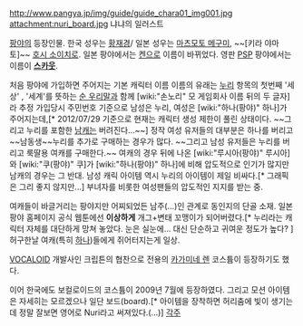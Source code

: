 http://www.pangya.jp/img/guide/guide_chara01_img001.jpg
attachment:nuri_board.jpg
냐냐의 일러스트

[[팡야]]의 등장인물. 한국 성우는 [[황재경]]/ 일본 성우는 [[마츠모토 메구미]], ~~[키라 야마토]~~ [[호시 소이치로]]. 일본 팡야에서는 [[켄]]으로 이름이 바뀌었다. 영판 [[PSP]] 팡야에서는 이름이 '''[[스카웃]]'''.

처음 팡야에 가입하면 주어지는 기본 캐릭터 이름
이름의 유래는 [[누리]] 항목의 첫번째 '세상' , '세계'를 뜻하는 [[순 우리말]]과 함께 [wiki:"손노리" 모 게임회사 이름 뒤의 두 글자]라 추정
가입당시 주민번호 기준으로 남성은 누리, 여성은 [wiki:"하나(팡야)" 하나]가 주어지는데,[* 2012/07/29 기준으로 현재는 캐릭터 생성 제한이 풀린 상태이다. ~~그리고 누리를 포함한 [[남캐]]는 버려진다...~~] 정작 여성 유저들의 대부분은 하나를 버리고 ~~남동생~~누리를 추가로 구매하는 경우가 많다. ~~그리고 남성 유저들은 누리를 버리고 룩딸용 여캐를 구매한다.~~ 여캐의 경우 뒤에 나온 [wiki:"루시아(팡야)" 루시아]와 [wiki:"쿠(팡야)" 쿠]가 [wiki:"하나(팡야)" 하나]에 비해 압도적으로 인기가 많지만 남캐의 경우는 그 반대. 남성 캐릭 아이템 역시 누리의 아이템이 제일 비싸다.[* 그래픽은 그리 좋지 않지만...] 부녀자를 비롯한 여성팬들의 압도적인 지지를 받는 중.

여캐들이 바글거리는 팡야지만 어찌되었든 남주(...)인 관계로 동인지의 단골 소재.
일본 팡야 홈페이지 공식 웹툰에선 '''이상하게''' 개그+변태 꼬맹이가 되어버렸다.[* 누리라는 캐릭터 자체를 대단하게 망쳐 놓았다. 눈은 실눈에...  대신 단순하고 귀여운 정도가 높다? ] 허구한날 여캐(특히 [[하나]])들에게 쥐어터지는게 일상.

[[VOCALOID]] 개발사인 크립튼의 협찬으로 전용의 [[카가미네 렌]] 코스튬이 등장하기도 했다.

이어 한국에도 보컬로이드의 코스튬이 2009년 7월에 등장하였다. 그리고 모션 아이템은 자세히는 모르겠으나 일단 보드(board).[* 아이템을 장착하면 허리춤에 빛이 생기는데 정말 잘보면 영어로 Nuri라고 써져있다.(…)]
[[각주]]
